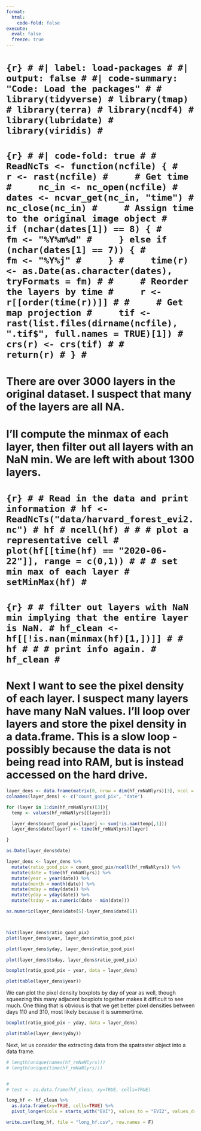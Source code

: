 ```yaml
---
format:
  html:
    code-fold: false
execute:
  eval: false
  freeze: true
---
```

#
# ```{r}
# #| label: load-packages
# #| output: false
# #| code-summary: "Code: Load the packages"
#
# library(tidyverse)
# library(tmap)
# library(terra)
# library(ncdf4)
# library(lubridate)
# library(viridis)
# ```
#
# ```{r}
# #| code-fold: true
#
# ReadNcTs <- function(ncfile) {
#     r <- rast(ncfile)
#     # Get time
#     nc_in <- nc_open(ncfile)
#     dates <- ncvar_get(nc_in, "time")
#     nc_close(nc_in)
#     # Assign time to the original image object
#     if (nchar(dates[1]) == 8) {
#         fm <- "%Y%m%d"
#     } else if (nchar(dates[1] == 7)) {
#         fm <- "%Y%j"
#     }
#     time(r) <- as.Date(as.character(dates), tryFormats = fm)
#
#     # Reorder the layers by time
#     r <- r[[order(time(r))]]
#
#     # Get map projection
#     tif <- rast(list.files(dirname(ncfile), ".tif$", full.names = TRUE)[1])
#     crs(r) <- crs(tif)
#
#     return(r)
# }
# ```



# There are over 3000 layers in the original dataset. I suspect that many of the layers are all NA.



# I'll compute the minmax of each layer, then filter out all layers with an NaN min. We are left with about 1300 layers.
#
# ```{r}
# # Read in the data and print information
# hf <- ReadNcTs("data/harvard_forest_evi2.nc")
# hf
# ncell(hf)
#
# # plot a representative cell
# plot(hf[[time(hf) == "2020-06-22"]], range = c(0,1))
#
# # set min max of each layer
# setMinMax(hf)
# ```
#
# ```{r}
# # filter out layers with NaN min implying that the entire layer is NaN.
# hf_clean <- hf[[!is.nan(minmax(hf)[1,])]]
#
# hf
#
# # print info again.
# hf_clean
# ```
#
# Next I want to see the pixel density of each layer. I suspect many layers have many NaN values. I'll loop over layers and store the pixel density in a data.frame. This is a slow loop - possibly because the data is not being read into RAM, but is instead accessed on the hard drive.
```r

layer_dens <- data.frame(matrix(0, nrow = dim(hf_rmNaNlyrs)[3], ncol = 2))
colnames(layer_dens) <- c("count_good_pix", "date")

for (layer in 1:dim(hf_rmNaNlyrs)[3]){
  temp <- values(hf_rmNaNlyrs[[layer]])

  layer_dens$count_good_pix[layer] <- sum(!is.nan(temp[,1]))
  layer_dens$date[layer] <- time(hf_rmNaNlyrs)[layer]

}

as.Date(layer_dens$date)

layer_dens <- layer_dens %>%
  mutate(ratio_good_pix = count_good_pix/ncell(hf_rmNaNlyrs)) %>%
  mutate(date = time(hf_rmNaNlyrs)) %>%
  mutate(year = year(date)) %>%
  mutate(month = month(date)) %>%
  mutate(mday = mday(date)) %>%
  mutate(yday = yday(date)) %>%
  mutate(tsday = as.numeric(date - min(date)))

as.numeric(layer_dens$date[5]-layer_dens$date[1])



hist(layer_dens$ratio_good_pix)
plot(layer_dens$year, layer_dens$ratio_good_pix)

plot(layer_dens$yday, layer_dens$ratio_good_pix)

plot(layer_dens$tsday, layer_dens$ratio_good_pix)
```

```r
boxplot(ratio_good_pix ~ year, data = layer_dens)

plot(table(layer_dens$year))
```

We can plot the pixel density boxplots by day of year as well, though squeezing this many adjacent boxplots together makes it difficult to see much. One thing that is obvious is that we get better pixel densities between days 110 and 310, most likely because it is summertime.

```r
boxplot(ratio_good_pix ~ yday, data = layer_dens)

plot(table(layer_dens$yday))
```

Next, let us consider the extracting data from the spatraster object into a data frame.
```r

# length(unique(names(hf_rmNaNlyrs)))
# length(unique(time(hf_rmNaNlyrs)))


#
# test <- as.data.frame(hf_clean, xy=TRUE, cells=TRUE)

long_hf <- hf_clean %>%
  as.data.frame(xy=TRUE, cells=TRUE) %>%
  pivot_longer(cols = starts_with("EVI"), values_to = "EVI2", values_drop_na = T)

write.csv(long_hf, file = "long_hf.csv", row.names = F)

```